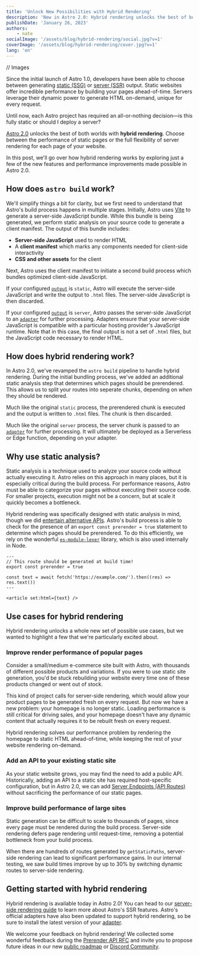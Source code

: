 ```yaml
---
title: 'Unlock New Possibilities with Hybrid Rendering'
description: 'New in Astro 2.0: Hybrid rendering unlocks the best of both worlds—choose between the performance of static pages or the full flexibility of server rendering for each page of your website.'
publishDate: 'January 26, 2023'
authors:
    - nate
socialImage: '/assets/blog/hybrid-rendering/social.jpg?v=1'
coverImage: '/assets/blog/hybrid-rendering/cover.jpg?v=1'
lang: 'en'
---
```


// Images

Since the initial launch of Astro 1.0, developers have been able to choose between generating [static (SSG)](https://docs.astro.build/en/core-concepts/routing/#static-ssg-mode) or [server (SSR)](https://docs.astro.build/en/guides/server-side-rendering/) output. Static websites offer incredible performance by building your pages ahead-of-time. Servers leverage their dynamic power to generate HTML on-demand, unique for every request.

Until now, each Astro project has required an all-or-nothing decision—is this fully static or should I deploy a server?

[Astro 2.0](/astro-2) unlocks the best of both worlds with **hybrid rendering**. Choose between the performance of static pages or the full flexibility of server rendering for each page of your website.

In this post, we'll go over how hybrid rendering works by exploring just a few of the new features and performance improvements made possible in Astro 2.0.

## How does `astro build` work?

We'll simplify things a bit for clarity, but we first need to understand that Astro's build process happens in multiple stages. Initially, Astro uses [Vite](https://vitejs.dev) to generate a server-side JavaScript bundle. While this bundle is being generated, we perform static analysis on your source code to generate a client manifest. The output of this bundle includes:

-   **Server-side JavaScript** used to render HTML
-   A **client manifest** which marks any components needed for client-side interactivity
-   **CSS and other assets** for the client

Next, Astro uses the client manifest to initiate a second build process which bundles optimized client-side JavaScript.

If your configured [`output`](https://docs.astro.build/en/reference/configuration-reference/#output) is `static`, Astro will execute the server-side JavaScript and write the output to `.html` files. The server-side JavaScript is then discarded.

<BlogContentImage
    src={staticBuild}
    alt="Flow diagram of Astro's static build process"
/>

If your configured [`output`](https://docs.astro.build/en/reference/configuration-reference/#output) is `server`, Astro passes the server-side JavaScript to an [`adapter`](https://docs.astro.build/en/reference/configuration-reference/#adapter) for further processing.
Adapters ensure that your server-side JavaScript is compatible with a particular hosting provider's JavaScript runtime. Note that in this case, the final output is not a set of `.html` files, but the JavaScript code necessary to render HTML.

<BlogContentImage
    src={serverBuild}
    alt="Flow diagram of Astro's server build process"
/>

## How does hybrid rendering work?

In Astro 2.0, we've revamped the `astro build` pipeline to handle hybrid rendering.
During the initial bundling process, we've added an additional static analysis step that determines which pages should be prerendered.
This allows us to split your routes into seperate chunks, depending on _when_ they should be rendered.

Much like the original `static` process, the prerendered chunk is executed and the output is written to `.html` files. The chunk is then discarded.

Much like the original `server` process, the server chunk is passed to an [`adapter`](https://docs.astro.build/en/reference/configuration-reference/#adapter) for further processing. It will ultimately be deployed as a Serverless or Edge function, depending on your adapter.

<BlogContentImage
    src={hybridBuild}
    alt="Flow diagram of Astro's new hybrid build process"
/>

## Why use static analysis?

Static analysis is a technique used to analyze your source code without actually executing it.
Astro relies on this approach in many places, but it is especially critical during the build process.
For performance reasons, Astro must be able to categorize your pages without executing their source code.
For smaller projects, execution might not be a concern, but at scale it quickly becomes a bottleneck.

Hybrid rendering was specifically designed with static analysis in mind, though we did [entertain alternative APIs](https://github.com/withastro/roadmap/blob/main/proposals/0029-prerender-api.md#alternatives).
Astro's build process is able to check for the presence of an `export const prerender = true` statement to determine which pages should be prerendered.
To do this efficiently, we rely on the wonderful [`es-module-lexer`](https://github.com/guybedford/es-module-lexer) library, which is also used internally in Node.

```astro
---
// This route should be generated at build time!
export const prerender = true

const text = await fetch('https://example.com/').then((res) => res.text())
---

<article set:html={text} />
```

## Use cases for hybrid rendering

Hybrid rendering unlocks a whole new set of possible use cases, but we wanted to highlight a few that we're particularly excited about.

### Improve render performance of popular pages

Consider a small/medium e-commerce site built with Astro, with thousands of different possible products and variations. If you were to use static site generation, you'd be stuck rebuilding your website every time one of these products changed or went out of stock.

This kind of project calls for server-side rendering, which would allow your product pages to be generated fresh on every request. But now we have a new problem: your homepage is no longer static. Loading performance is still critical for driving sales, and your homepage doesn't have any dynamic content that actually requires it to be rebuilt fresh on every request.

Hybrid rendering solves our performance problem by rendering the homepage to static HTML ahead-of-time, while keeping the rest of your website rendering on-demand.

### Add an API to your existing static site

As your static website grows, you may find the need to add a public API. Historically, adding an API to a static site has required host-specific configuration, but in Astro 2.0, we can add [Server Endpoints (API Routes)](https://docs.astro.build/en/core-concepts/endpoints/#server-endpoints-api-routes) without sacrificing the performance of our static pages.

### Improve build performance of large sites

Static generation can be difficult to scale to thousands of pages, since every page must be rendered during the build process. Server-side rendering defers page rendering until request-time, removing a potential bottleneck from your build process.

When there are hundreds of routes generated by `getStaticPaths`, server-side rendering can lead to significant performance gains. In our internal testing, we saw build times improve by up to 30% by switching dynamic routes to server-side rendering.

## Getting started with hybrid rendering

Hybrid rendering is available today in Astro 2.0! You can head to our [server-side rendering guide](https://docs.astro.build/en/guides/server-side-rendering/) to learn more about Astro's SSR features. Astro's official adapters have also been updated to support hybrid rendering, so be sure to install the latest version of your [adapter](https://docs.astro.build/en/guides/server-side-rendering/#adding-an-adapter).

We welcome your feedback on hybrid rendering! We collected some wonderful feedback during the [Prerender API RFC](https://github.com/withastro/roadmap/blob/main/proposals/0029-prerender-api.md) and invite you to propose future ideas in our new [public roadmap](https://github.com/withastro/roadmap) or [Discord Community](https://astro.build/chat).
